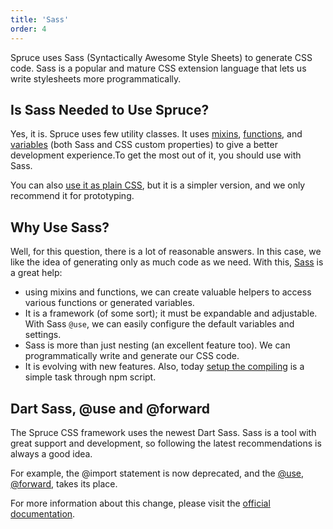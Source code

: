 ```yaml
---
title: 'Sass'
order: 4
---
```


<p className="lead">Spruce uses Sass (Syntactically Awesome Style Sheets) to generate CSS code. Sass is a popular and mature CSS extension language that lets us write stylesheets more programmatically.</p>

## Is Sass Needed to Use Spruce?

Yes, it is. Spruce uses few utility classes. It uses [mixins](/docs/sass/mixins), [functions](/docs/sass/functions), and [variables](/docs/sass/variables) (both Sass and CSS custom properties) to give a better development experience.To get the most out of it, you should use with Sass.

You can also [use it as plain CSS](/docs/getting-started/installation#install-manually), but it is a simpler version, and we only recommend it for prototyping.

## Why Use Sass?

Well, for this question, there is a lot of reasonable answers. In this case, we like the idea of generating only as much code as we need. With this, [Sass](https://sass-lang.com/) is a great help:
- using mixins and functions, we can create valuable helpers to access various functions or generated variables.
- It is a framework (of some sort); it must be expandable and adjustable. With Sass `@use`, we can easily configure the default variables and settings.
- Sass is more than just nesting (an excellent feature too). We can programmatically write and generate our CSS code.
- It is evolving with new features. Also, today [setup the compiling](https://sprucecss.com/blog/the-simplest-sass-compile-setup) is a simple task through npm script.

## Dart Sass, @use and @forward

The Spruce CSS framework uses the newest Dart Sass. Sass is a tool with great support and development, so following the latest recommendations is always a good idea.

For example, the @import statement is now deprecated, and the [@use](https://sass-lang.com/documentation/at-rules/use), [@forward](https://sass-lang.com/documentation/at-rules/forward), takes its place.

For more information about this change, please visit the [official documentation](https://sass-lang.com/).
